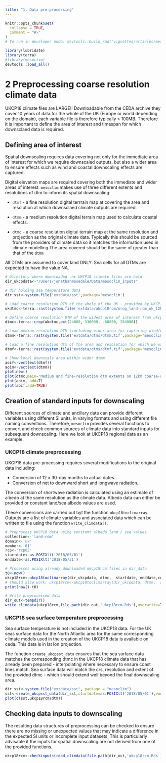 ```yaml
---
title: "1. Data pre-processing"
---
```


```r
knitr::opts_chunk$set(
  collapse = TRUE,
  comment = "#>"
)
# To run in developer mode: devtools::build_rmd('vignettes/articles/mesoclim_addtrees.Rmd')
```

```r
library(lubridate)
library(terra)
#library(mesoclim)
devtools::load_all()
```

# 2 Preprocessing coarse resolution climate data

UKCP18 climate files are LARGE!! Downloadable from the CEDA archive they cover 10 years of data for the whole of the UK (Europe or world depending on the domain), each variable file is therefore typically > 100MB. Therefore it is important to define the area of interest and timespan for which downsclaed data is required.

## Defining area of interest

Spatial downscaling requires data covering not only for the immediate area of interest for which we require downscaled outputs, but also a wider area to ensure effects such as wind and coastal downscaling effects are captured.  

Digital elevation maps are required covering both the immediate and wider areas of interest. `mesoclim` makes use of three different extents and resolutions of dtm to inform its spatial downscaling:

* `dtmf` - a fine resolution digital terrrain map at covering the area and resolution at which downsclaed climate outputs are required.

* `dtmm` - a medium resolution digital terrain map used to calculate coastal effects.

* `dtmc` - a coarse resolution digital terrain map at the same resolution and projection as the original climate data. Typically this should be sourced from the providers of climate data so it matches the information used in climate modelling.The area covered should be the same of greater than that of the `dtmm`

All DTMs are assumed to cover land ONLY. Sea cells for all DTMs are expected to have the value NA. 

```r
# Directory where downloaded .nc UKCP18 climate files are held
dir_ukcpdata<-"/Users/jonathanmosedale/Data/mesoclim_inputs"

# dir holding sea temperature data
dir_sst<-system.file('extdata/sst',package='mesoclim')

# Load coarse resolution DTM of the whole of the UK - provided by UKCP18
ukdtmc<-terra::rast(system.file('extdata/ukcp18rcm/orog_land-rcm_uk_12km_osgb.nc',package='mesoclim'))

# Define coarse resolution DTM of the widest area of interest from ukcp18 dtm
dtmc<-terra::crop(ukdtmc,ext(24000, 336000, -60000, 204000))

# Load medium resolution DTM (including wider area for capturing wind/coastal effects)
dtmm<-terra::rast(system.file('extdata/dtms/dtmm.tif',package='mesoclim'))

# Load a fine resolution dtm of the area and resolution for which we want downscaled climate values  
dtmf<-terra::rast(system.file('extdata/dtms/dtmf.tif',package='mesoclim'))

# Show local downscale area within wider dtmm
aoif<-vect(ext(dtmf))
aoim<-vect(ext(dtmm))
plot.new()
plot(dtmc,main='Medium and fine-resolution dtm extents on 12km coarse-resolution dtm')
plot(aoim, add=T)
plot(aoif,add=TRUE)
```

## Creation of standard inputs for downscaling

Different sources of climate and ancillary data can provide different variables using different SI units, in  varying formats and using different file naming conventions. Therefore, `mesoclim` provides several functions to convert and check common sources of climate data into standard inputs for subsequent downscaling. Here we look at UKCP18 regional data as an example.

### UKCP18 climate preprocessing

UKCP18 data pre-processing requires several modifications to the original data including:

* Conversion of 12 x 30-day months to actual dates.
* Conversion of net to downward short and longwave radiation. 

The conversion of shortwave radiation is calculated using an estimate of albedo at the same resolution as the climate data. Albedo data can either be provided or constant land/sea albedo values are used.

These conversions are carried out byt the function `ukcp18toclimarray`. Outputs are a list of climate variables and associated data which can be written to file using the function `write_climdata()`.

```r
# Preprocess UKCP18 data using constant albedo land / sea values
collection<-'land-rcm'
domain<-'uk'
member<-'01'
rcp<-'rcp85'
startdate<-as.POSIXlt('2018/05/01')
enddate<-as.POSIXlt('2018/05/31')

# Processes using already downloaded ukcp18rcm files in dir_data
t0<-now()
ukcp18rcm<-ukcp18toclimarray(dir_ukcpdata, dtmc,  startdate, enddate,collection, domain, member)
# should also work: ukcp18rcm<-ukcp18toclimarray(dir_ukcpdata, dtmm,  startdate, enddate,collection, domain, member)
print(now()-t0)

# Write preprocessed data
dir_out<-tempdir()
write_climdata(ukcp18rcm,file.path(dir_out,'ukcp18rcm.Rds'),overwrite=TRUE)
```

### UKCP18 sea surface temperature preprocessing

Sea surface temperature is not included in the UKCP18 data. For the UK seas surface data for the North Atlantic area for the same corresponding climate models used in the creation of the UKCP18 data is available on ceda. This data is in lat lon projection.

The function `create_ukcpsst_data` ensures that the sea surface data matches the corresponding dtmc in the UKCP18 climate data that has already been prepared - interpolating where necessary to ensure coast lines match. Sea surface data will match the crs, resolution and extent of the provided dtmc - which should extend well beyond the final downscaling area.

```r
dir_sst<-system.file("extdata/sst", package = "mesoclim")
sst<-create_ukcpsst_data(dir_sst,startdate=as.POSIXlt('2018/05/01'),enddate=as.POSIXlt('2018/05/31'),dtmc=ukcp18rcm$dtm, member="01")
plot(c(sst,ukcp18rcm$dtm))
```

## Checking data inputs to downscaling

The resulting data structures of preprocessing can be checked to ensure there are no missing or unexpected values that may indicate a difference in the expected SI units or incomplete input datasets. This is particularly advisable if the inputs for spatial downscaling are not derived from one of the provided functions.

```r
ukcp18rcm<-checkinputs(read_climdata(file.path(dir_out,'ukcp18rcm.Rds')), tstep = "day", plots=TRUE)
```
